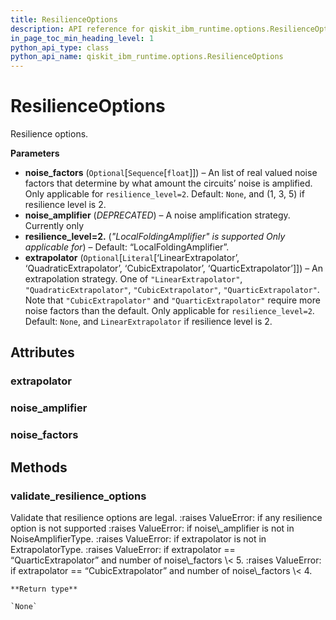 ```yaml
---
title: ResilienceOptions
description: API reference for qiskit_ibm_runtime.options.ResilienceOptions
in_page_toc_min_heading_level: 1
python_api_type: class
python_api_name: qiskit_ibm_runtime.options.ResilienceOptions
---
```


# ResilienceOptions

<Class id="qiskit_ibm_runtime.options.ResilienceOptions" github="https://github.com/qiskit/qiskit-ibm-runtime/tree/stable/0.15/qiskit_ibm_runtime/options/resilience_options.py" signature="ResilienceOptions(noise_amplifier=None, noise_factors=None, extrapolator=None)">
  Resilience options.

  **Parameters**

  *   **noise\_factors** (`Optional`\[`Sequence`\[`float`]]) – An list of real valued noise factors that determine by what amount the circuits’ noise is amplified. Only applicable for `resilience_level=2`. Default: `None`, and (1, 3, 5) if resilience level is 2.
  *   **noise\_amplifier** (*DEPRECATED*) – A noise amplification strategy. Currently only
  *   **resilience\_level=2.** (*"LocalFoldingAmplifier" is supported Only applicable for*) – Default: “LocalFoldingAmplifier”.
  *   **extrapolator** (`Optional`\[`Literal`\[‘LinearExtrapolator’, ‘QuadraticExtrapolator’, ‘CubicExtrapolator’, ‘QuarticExtrapolator’]]) – An extrapolation strategy. One of `"LinearExtrapolator"`, `"QuadraticExtrapolator"`, `"CubicExtrapolator"`, `"QuarticExtrapolator"`. Note that `"CubicExtrapolator"` and `"QuarticExtrapolator"` require more noise factors than the default. Only applicable for `resilience_level=2`. Default: `None`, and `LinearExtrapolator` if resilience level is 2.

  ## Attributes

  ### extrapolator

  <Attribute id="qiskit_ibm_runtime.options.ResilienceOptions.extrapolator" name="extrapolator" attributeTypeHint="Literal['LinearExtrapolator', 'QuadraticExtrapolator', 'CubicExtrapolator', 'QuarticExtrapolator']" attributeValue="= None" />

  ### noise\_amplifier

  <Attribute id="qiskit_ibm_runtime.options.ResilienceOptions.noise_amplifier" name="noise_amplifier" attributeTypeHint="Literal['LocalFoldingAmplifier']" attributeValue="= None" />

  ### noise\_factors

  <Attribute id="qiskit_ibm_runtime.options.ResilienceOptions.noise_factors" name="noise_factors" attributeTypeHint="Sequence[float]" attributeValue="= None" />

  ## Methods

  ### validate\_resilience\_options

  <Function id="qiskit_ibm_runtime.options.ResilienceOptions.validate_resilience_options" name="validate_resilience_options" signature="static validate_resilience_options(resilience_options)">
    Validate that resilience options are legal. :raises ValueError: if any resilience option is not supported :raises ValueError: if noise\_amplifier is not in NoiseAmplifierType. :raises ValueError: if extrapolator is not in ExtrapolatorType. :raises ValueError: if extrapolator == “QuarticExtrapolator” and number of noise\_factors \< 5. :raises ValueError: if extrapolator == “CubicExtrapolator” and number of noise\_factors \< 4.

    **Return type**

    `None`
  </Function>
</Class>

